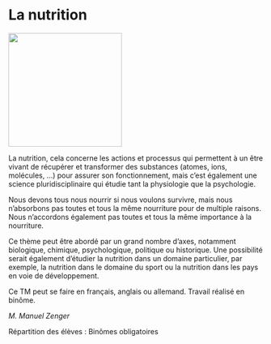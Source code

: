 # La nutrition

::: {.center data-latex=""}
![](images/la-nutrition.jpg){height=16em}
:::

La nutrition, cela concerne les actions et processus qui permettent à un
être vivant de récupérer et transformer des substances (atomes, ions,
molécules, ...) pour assurer son fonctionnement, mais c'est également
une science pluridisciplinaire qui étudie tant la physiologie que la
psychologie.

Nous devons tous nous nourrir si nous voulons survivre, mais nous
n'absorbons pas toutes et tous la même nourriture pour de multiple
raisons. Nous n'accordons également pas toutes et tous la même
importance à la nourriture.

Ce thème peut être abordé par un grand nombre d'axes, notamment
biologique, chimique, psychologique, politique ou historique. Une
possibilité serait également d'étudier la nutrition dans un domaine
particulier, par exemple, la nutrition dans le domaine du sport ou la
nutrition dans les pays en voie de développement.

Ce TM peut se faire en français, anglais ou allemand. Travail réalisé
en binôme.

::: {.signature data-latex=""}
_M. Manuel Zenger_  
:::
Répartition des élèves : Binômes obligatoires
